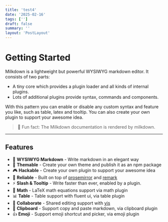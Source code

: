 ```yaml
---
title: 'test4'
date: '2025-02-16'
tags: ['']
draft: false
summary: ''
layout: 'PostLayout'
---
```


# Getting Started

Milkdown is a lightweight but powerful WYSIWYG markdown editor. It consists of two parts:

- A tiny core which provides a plugin loader and all kinds of internal plugins.
- Lots of additional plugins provide syntax, commands and components.

With this pattern you can enable or disable any custom syntax and feature you like, such as table, latex and tooltip. You can also create your own plugin to support your awesome idea.

> 🍼 Fun fact: The Milkdown documentation is rendered by milkdown.

---

## Features

- 📝 **WYSIWYG Markdown** - Write markdown in an elegant way
- 🎨 **Themable** - Create your own theme and publish it as an npm package
- 🎮 **Hackable** - Create your own plugin to support your awesome idea
- 🦾 **Reliable** - Built on top of [prosemirror](https://prosemirror.net/) and [remark](https://github.com/remarkjs/remark)
- ⚡ **Slash & Tooltip** - Write faster than ever, enabled by a plugin.
- 🧮 **Math** - LaTeX math equations support via math plugin
- 📊 **Table** - Table support with fluent ui, via table plugin
- 🍻 **Collaborate** - Shared editing support with [yjs](https://docs.yjs.dev/)
- 💾 **Clipboard** - Support copy and paste markdown, via clipboard plugin
- 👍 **Emoji** - Support emoji shortcut and picker, via emoji plugin
